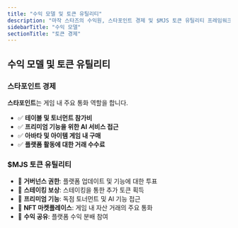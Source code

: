 ```yaml
---
title: "수익 모델 및 토큰 유틸리티"
description: "마작 스타즈의 수익원, 스타포인트 경제 및 $MJS 토큰 유틸리티 프레임워크에 대한 종합적인 개요"
sidebarTitle: "수익 모델"
sectionTitle: "토큰 경제"
---
```


## 수익 모델 및 토큰 유틸리티

### 스타포인트 경제
**스타포인트**는 게임 내 주요 통화 역할을 합니다.

- ✅ **테이블 및 토너먼트 참가비**
- ✅ **프리미엄 기능을 위한 AI 서비스 접근**
- ✅ **아바타 및 아이템 게임 내 구매**
- ✅ **플랫폼 활동에 대한 거래 수수료**

### $MJS 토큰 유틸리티
- 🎯 **거버넌스 권한**: 플랫폼 업데이트 및 기능에 대한 투표
- 🎯 **스테이킹 보상**: 스테이킹을 통한 추가 토큰 획득
- 🎯 **프리미엄 기능**: 독점 토너먼트 및 AI 기능 접근
- 🎯 **NFT 마켓플레이스**: 게임 내 자산 거래의 주요 통화
- 🎯 **수익 공유**: 플랫폼 수익 분배 참여